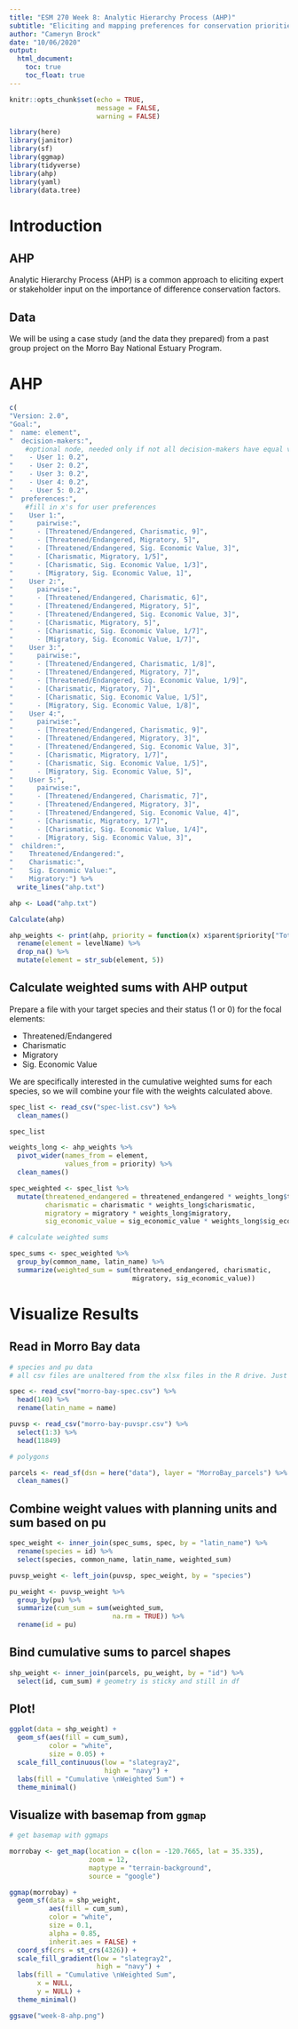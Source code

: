 ```yaml
---
title: "ESM 270 Week 8: Analytic Hierarchy Process (AHP)"
subtitle: "Eliciting and mapping preferences for conservation priorities" 
author: "Cameryn Brock"
date: "10/06/2020"
output: 
  html_document:
    toc: true
    toc_float: true
---
```


```r
knitr::opts_chunk$set(echo = TRUE,
                      message = FALSE,
                      warning = FALSE)
```

```r
library(here)
library(janitor)
library(sf)
library(ggmap)
library(tidyverse)
library(ahp)
library(yaml)
library(data.tree)
```

# Introduction

## AHP

Analytic Hierarchy Process (AHP) is a common approach to eliciting expert or stakeholder input on the importance of difference conservation factors.

## Data

We will be using a case study (and the data they prepared) from a past group project on the Morro Bay National Estuary Program.

# AHP

```r
c(
"Version: 2.0",
"Goal:",
"  name: element",
"  decision-makers:",
    #optional node, needed only if not all decision-makers have equal voting power
"    - User 1: 0.2",
"    - User 2: 0.2",
"    - User 3: 0.2",
"    - User 4: 0.2",
"    - User 5: 0.2",
"  preferences:",
    #fill in x's for user preferences
"    User 1:",
"      pairwise:",
"      - [Threatened/Endangered, Charismatic, 9]",
"      - [Threatened/Endangered, Migratory, 5]",
"      - [Threatened/Endangered, Sig. Economic Value, 3]",
"      - [Charismatic, Migratory, 1/5]",
"      - [Charismatic, Sig. Economic Value, 1/3]",
"      - [Migratory, Sig. Economic Value, 1]",
"    User 2:",
"      pairwise:",
"      - [Threatened/Endangered, Charismatic, 6]",
"      - [Threatened/Endangered, Migratory, 5]",
"      - [Threatened/Endangered, Sig. Economic Value, 3]",
"      - [Charismatic, Migratory, 5]",
"      - [Charismatic, Sig. Economic Value, 1/7]",
"      - [Migratory, Sig. Economic Value, 1/7]",
"    User 3:",
"      pairwise:",
"      - [Threatened/Endangered, Charismatic, 1/8]",
"      - [Threatened/Endangered, Migratory, 7]",
"      - [Threatened/Endangered, Sig. Economic Value, 1/9]",
"      - [Charismatic, Migratory, 7]",
"      - [Charismatic, Sig. Economic Value, 1/5]",
"      - [Migratory, Sig. Economic Value, 1/8]",
"    User 4:",
"      pairwise:",
"      - [Threatened/Endangered, Charismatic, 9]",
"      - [Threatened/Endangered, Migratory, 3]",
"      - [Threatened/Endangered, Sig. Economic Value, 3]",
"      - [Charismatic, Migratory, 1/7]",
"      - [Charismatic, Sig. Economic Value, 1/5]",
"      - [Migratory, Sig. Economic Value, 5]",
"    User 5:",
"      pairwise:",
"      - [Threatened/Endangered, Charismatic, 7]",
"      - [Threatened/Endangered, Migratory, 3]",
"      - [Threatened/Endangered, Sig. Economic Value, 4]",
"      - [Charismatic, Migratory, 1/7]",
"      - [Charismatic, Sig. Economic Value, 1/4]",
"      - [Migratory, Sig. Economic Value, 3]",
"  children:",
"    Threatened/Endangered:",
"    Charismatic:",
"    Sig. Economic Value:",
"    Migratory:") %>% 
  write_lines("ahp.txt")

ahp <- Load("ahp.txt") 

Calculate(ahp)

ahp_weights <- print(ahp, priority = function(x) x$parent$priority["Total", x$name]) %>% 
  rename(element = levelName) %>% 
  drop_na() %>% 
  mutate(element = str_sub(element, 5))
```

## Calculate weighted sums with AHP output

Prepare a file with your target species and their status (1 or 0) for the focal elements: 

* Threatened/Endangered
* Charismatic
* Migratory
* Sig. Economic Value

We are specifically interested in the cumulative weighted sums for each species, so we will combine your file with the weights calculated above.  

```r
spec_list <- read_csv("spec-list.csv") %>% 
  clean_names()

spec_list

weights_long <- ahp_weights %>% 
  pivot_wider(names_from = element,
              values_from = priority) %>% 
  clean_names()

spec_weighted <- spec_list %>% 
  mutate(threatened_endangered = threatened_endangered * weights_long$threatened_endangered,
         charismatic = charismatic * weights_long$charismatic,
         migratory = migratory * weights_long$migratory,
         sig_economic_value = sig_economic_value * weights_long$sig_economic_value)

# calculate weighted sums

spec_sums <- spec_weighted %>% 
  group_by(common_name, latin_name) %>% 
  summarize(weighted_sum = sum(threatened_endangered, charismatic, 
                               migratory, sig_economic_value))
```

# Visualize Results

## Read in Morro Bay data

```r
# species and pu data
# all csv files are unaltered from the xlsx files in the R drive. Just saved as csvs.

spec <- read_csv("morro-bay-spec.csv") %>% 
  head(140) %>% 
  rename(latin_name = name)

puvsp <- read_csv("morro-bay-puvspr.csv") %>% 
  select(1:3) %>% 
  head(11849)

# polygons

parcels <- read_sf(dsn = here("data"), layer = "MorroBay_parcels") %>% 
  clean_names()
```

## Combine weight values with planning units and sum based on pu 

```r
spec_weight <- inner_join(spec_sums, spec, by = "latin_name") %>% 
  rename(species = id) %>% 
  select(species, common_name, latin_name, weighted_sum)

puvsp_weight <- left_join(puvsp, spec_weight, by = "species") 

pu_weight <- puvsp_weight %>% 
  group_by(pu) %>% 
  summarize(cum_sum = sum(weighted_sum,
                          na.rm = TRUE)) %>% 
  rename(id = pu)
```

## Bind cumulative sums to parcel shapes

```r
shp_weight <- inner_join(parcels, pu_weight, by = "id") %>% 
  select(id, cum_sum) # geometry is sticky and still in df
```

## Plot!

```r
ggplot(data = shp_weight) + 
  geom_sf(aes(fill = cum_sum),
          color = "white",
          size = 0.05) +
  scale_fill_continuous(low = "slategray2",
                        high = "navy") +
  labs(fill = "Cumulative \nWeighted Sum") +
  theme_minimal()
```

## Visualize with basemap from `ggmap`

```r
# get basemap with ggmaps

morrobay <- get_map(location = c(lon = -120.7665, lat = 35.335),
                    zoom = 12,
                    maptype = "terrain-background", 
                    source = "google")

ggmap(morrobay) +
  geom_sf(data = shp_weight,
          aes(fill = cum_sum),
          color = "white",
          size = 0.1,
          alpha = 0.85,
          inherit.aes = FALSE) + 
  coord_sf(crs = st_crs(4326)) + 
  scale_fill_gradient(low = "slategray2",
                      high = "navy") +
  labs(fill = "Cumulative \nWeighted Sum",
       x = NULL,
       y = NULL) +
  theme_minimal() 

ggsave("week-8-ahp.png")
```

